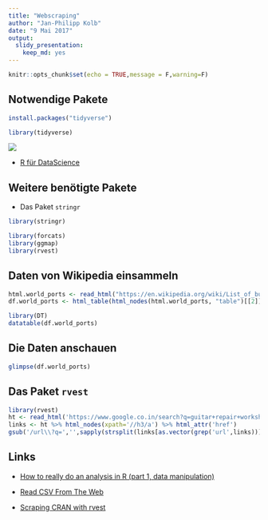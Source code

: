 ```yaml
---
title: "Webscraping"
author: "Jan-Philipp Kolb"
date: "9 Mai 2017"
output: 
  slidy_presentation: 
    keep_md: yes
---
```


```r
knitr::opts_chunk$set(echo = TRUE,message = F,warning=F)
```


## Notwendige Pakete

```r
install.packages("tidyverse")
```



```r
library(tidyverse)
```

![](figure/tidyverse.PNG)

- [R für DataScience](http://r4ds.had.co.nz/)


## Weitere benötigte Pakete

- Das Paket `stringr`

```r
library(stringr)
```


```r
library(forcats)
library(ggmap)
library(rvest)
```


## Daten von Wikipedia einsammeln

```r
html.world_ports <- read_html("https://en.wikipedia.org/wiki/List_of_busiest_container_ports")
df.world_ports <- html_table(html_nodes(html.world_ports, "table")[[2]], fill = TRUE)
```

```r
library(DT)
datatable(df.world_ports)
```


## Die Daten anschauen

```r
glimpse(df.world_ports)
```


## Das Paket `rvest`

```r
library(rvest)
ht <- read_html('https://www.google.co.in/search?q=guitar+repair+workshop')
links <- ht %>% html_nodes(xpath='//h3/a') %>% html_attr('href')
gsub('/url\\?q=','',sapply(strsplit(links[as.vector(grep('url',links))],split='&'),'[',1))
```


## Links

- [How to really do an analysis in R (part 1, data manipulation)](https://www.r-bloggers.com/how-to-really-do-an-analysis-in-r-part-1-data-manipulation/)

- [Read CSV From The Web](http://www.programmingr.com/examples/read-csv-web/)

- [Scraping CRAN with rvest](https://www.r-bloggers.com/scraping-cran-with-rvest/)
